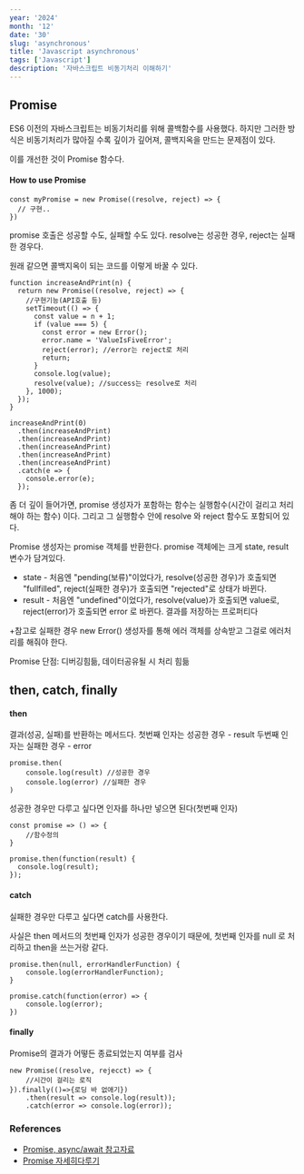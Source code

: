 ```yaml
---
year: '2024'
month: '12'
date: '30'
slug: 'asynchronous'
title: 'Javascript asynchronous'
tags: ['Javascript']
description: '자바스크립트 비동기처리 이해하기'
---
```


## Promise

ES6 이전의 자바스크립트는 비동기처리를 위해 콜백함수를 사용했다. 하지만 그러한 방식은 비동기처리가 많아질 수록 깊이가 깊어져, 콜백지옥을 만드는 문제점이 있다.

이를 개선한 것이 Promise 함수다.

#### How to use Promise

```JS
const myPromise = new Promise((resolve, reject) => {
  // 구현..
})
```

promise 호출은 성공할 수도, 실패할 수도 있다. resolve는 성공한 경우, reject는 실패한 경우다.

원래 같으면 콜백지옥이 되는 코드를 이렇게 바꿀 수 있다.

```JS
function increaseAndPrint(n) {
  return new Promise((resolve, reject) => {
	//구현기능(API호출 등)
    setTimeout(() => {
      const value = n + 1;
      if (value === 5) {
        const error = new Error();
        error.name = 'ValueIsFiveError';
        reject(error); //error는 reject로 처리
        return;
      }
      console.log(value);
      resolve(value); //success는 resolve로 처리
    }, 1000);
  });
}

increaseAndPrint(0)
  .then(increaseAndPrint)
  .then(increaseAndPrint)
  .then(increaseAndPrint)
  .then(increaseAndPrint)
  .then(increaseAndPrint)
  .catch(e => {
    console.error(e);
  });
```

좀 더 깊이 들어가면, promise 생성자가 포함하는 함수는 실행함수(시간이 걸리고 처리해야 하는 함수) 이다. 그리고 그 실행함수 안에 resolve 와 reject 함수도 포함되어 있다.

Promise 생성자는 promise 객체를 반환한다. promise 객체에는 크게 state, result 변수가 담겨있다.

- state - 처음엔 "pending(보류)"이었다가, resolve(성공한 경우)가 호출되면 "fullfilled", reject(실패한 경우)가 호출되면 "rejected"로 상태가 바뀐다.
- result - 처음엔 "undefined"이었다가, resolve(value)가 호출되면 value로, reject(error)가 호출되면 error 로 바뀐다. 결과를 저장하는 프로퍼티다

+참고로 실패한 경우 new Error() 생성자를 통해 에러 객체를 상속받고 그걸로 에러처리를 해줘야 한다.

Promise 단점: 디버깅힘듦, 데이터공유될 시 처리 힘듦

## then, catch, finally

#### then

결과(성공, 실패)를 반환하는 메서드다.
첫번째 인자는 성공한 경우 - result
두번째 인자는 실패한 경우 - error

```JS
promise.then(
	console.log(result) //성공한 경우
	console.log(error) //실패한 경우
)
```

성공한 경우만 다루고 싶다면 인자를 하나만 넣으면 된다(첫번째 인자)

```JS
const promise => () => {
	//함수정의
}

promise.then(function(result) {
  console.log(result);
});
```

#### catch

실패한 경우만 다루고 싶다면 catch를 사용한다.

사실은 then 메서드의 첫번째 인자가 성공한 경우이기 때문에, 첫번째 인자를 null 로 처리하고 then을 쓰는거랑 같다.

```JS
promise.then(null, errorHandlerFunction) {
	console.log(errorHandlerFunction);
}
```

```JS
promise.catch(function(error) => {
	console.log(error);
})
```

#### finally

Promise의 결과가 어떻든 종료되었는지 여부를 검사

```JS
new Promise((resolve, rejecct) => {
	//시간이 걸리는 로직
}).finally(()=>{로딩 바 없애기})
	.then(result => console.log(result));
	.catch(error => console.log(error));
```

### References

- [Promise, async/await 참고자료](https://learnjs.vlpt.us/async/)
- [Promise 자세히다루기](https://ko.javascript.info/promise-basics)
